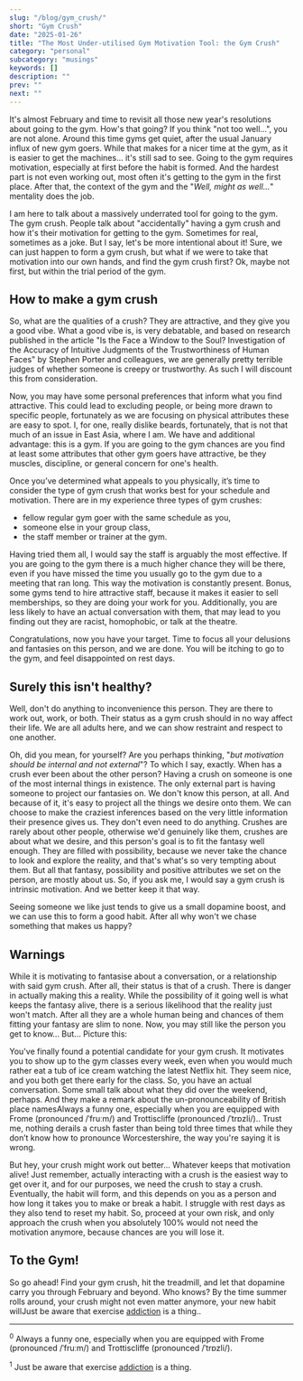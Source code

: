 ```yaml
---
slug: "/blog/gym_crush/"
short: "Gym Crush"
date: "2025-01-26"
title: "The Most Under-utilised Gym Motivation Tool: the Gym Crush"
category: "personal"
subcategory: "musings"
keywords: []
description: ""
prev: ""
next: ""
---
```




It's almost February and time to revisit all those new year's resolutions about going to the gym. How's that going? If you think "not too well...", you are not alone. Around this time gyms get quiet, after the usual January influx of new gym goers. While that makes for a nicer time at the gym, as it is easier to get the machines... it's still sad to see. Going to the gym requires motivation, especially at first before the habit is formed. And the hardest part is not even working out, most often it's getting to the gym in the first place. After that, the context of the gym and the "_Well, might as well..._" mentality does the job.

I am here to talk about a massively underrated tool for going to the gym. The gym crush. People talk about "accidentally" having a gym crush and how it's their motivation for getting to the gym. Sometimes for real, sometimes as a joke. But I say, let's be more intentional about it! Sure, we can just happen to form a gym crush, but what if we were to take that motivation into our own hands, and find the gym crush first? Ok, maybe not first, but within the trial period of the gym.

## How to make a gym crush

So, what are the qualities of a crush? They are attractive, and they give you a good vibe. What a good vibe is, is very debatable, and based on research published in the article "Is the Face a Window to the Soul? Investigation of the Accuracy of Intuitive Judgments of the Trustworthiness of Human Faces" by Stephen Porter and colleagues, we are generally pretty terrible judges of whether someone is creepy or trustworthy. As such I will discount this from consideration. 

Now, you may have some personal preferences that inform what you find attractive. This could lead to excluding people, or being more drawn to specific people, fortunately as we are focusing on physical attributes these are easy to spot. I, for one, really dislike beards, fortunately, that is not that much of an issue in East Asia, where I am. We have and additional advantage: this is a gym. If you are going to the gym chances are you find at least some attributes that other gym goers have attractive, be they muscles, discipline, or general concern for one's health.

Once you’ve determined what appeals to you physically, it’s time to consider the type of gym crush that works best for your schedule and motivation. There are in my experience three types of gym crushes: 
* fellow regular gym goer with the same schedule as you, 
* someone else in your group class, 
* the staff member or trainer at the gym. 

Having tried them all, I would say the staff is arguably the most effective. If you are going to the gym there is a much higher chance they will be there, even if you have missed the time you usually go to the gym due to a meeting that ran long. This way the motivation is constantly present. Bonus, some gyms tend to hire attractive staff, because it makes it easier to sell memberships, so they are doing your work for you. Additionally, you are less likely to have an actual conversation with them, that may lead to you finding out they are racist, homophobic, or talk at the theatre.

Congratulations, now you have your target. Time to focus all your delusions and fantasies on this person, and we are done. You will be itching to go to the gym, and feel disappointed on rest days.

## Surely this isn't healthy?

Well, don't do anything to inconvenience this person. They are there to work out, work, or both. Their status as a gym crush should in no way affect their life. We are all adults here, and we can show restraint and respect to one another.

Oh, did you mean, for yourself? Are you perhaps thinking, "_but motivation should be internal and not external_"? To which I say, exactly. When has a crush ever been about the other person? Having a crush on someone is one of the most internal things in existence. The only external part is having someone to project our fantasies on. We don't know this person, at all. And because of it, it's easy to project all the things we desire onto them. We can choose to make the craziest inferences based on the very little information their presence gives us. They don't even need to do anything. Crushes are rarely about other people, otherwise we'd genuinely like them, crushes are about what we desire, and this person's goal is to fit the fantasy well enough. They are filled with possibility, because we never take the chance to look and explore the reality, and that's what's so very tempting about them. But all that fantasy, possibility and positive attributes we set on the person, are mostly about us. So, if you ask me, I would say a gym crush is intrinsic motivation. And we better keep it that way.

Seeing someone we like just tends to give us a small dopamine boost, and we can use this to form a good habit. After all why won't we chase something that makes us happy?

## Warnings

While it is motivating to fantasise about a conversation, or a relationship with said gym crush. After all, their status is that of a crush. There is danger in actually making this a reality. While the possibility of it going well is what keeps the fantasy alive, there is a serious likelihood that the reality just won't match. After all they are a whole human being and chances of them fitting your fantasy are slim to none. Now, you may still like the person you get to know... But... Picture this: 

You've finally found a potential candidate for your gym crush. It motivates you to show up to the gym classes every week, even when you would much rather eat a tub of ice cream watching the latest Netflix hit. They seem nice, and you both get there early for the class. So, you have an actual conversation. Some small talk about what they did over the weekend, perhaps. And they make a remark about the un-pronounceability of British place names<Footnote presentation="0">Always a funny one, especially when you are equipped with Frome (pronounced /ˈfruːm/) and Trottiscliffe (pronounced /ˈtrɒzli/).</Footnote>. Trust me, nothing derails a crush faster than being told three times that while they don’t know how to pronounce Worcestershire, the way you're saying it is wrong. 

But hey, your crush might work out better... Whatever keeps that motivation alive! Just remember, actually interacting with a crush is the easiest way to get over it, and for our purposes, we need the crush to stay a crush. Eventually, the habit will form, and this depends on you as a person and how long it takes you to make or break a habit. I struggle with rest days as they also tend to reset my habit. So, proceed at your own risk, and only approach the crush when you absolutely 100% would not need the motivation anymore, because chances are you will lose it.

## To the Gym!

So go ahead! Find your gym crush, hit the treadmill, and let that dopamine carry you through February and beyond. Who knows? By the time summer rolls around, your crush might not even matter anymore, your new habit will<Footnote presentation="1">Just be aware that exercise [addiction](https://pmc.ncbi.nlm.nih.gov/articles/PMC3210598/) is a thing.</Footnote>.


---

<sup>0</sup> Always a funny one, especially when you are equipped with Frome (pronounced /ˈfruːm/) and Trottiscliffe (pronounced /ˈtrɒzli/).

<sup>1</sup> Just be aware that exercise [addiction](https://pmc.ncbi.nlm.nih.gov/articles/PMC3210598/) is a thing.